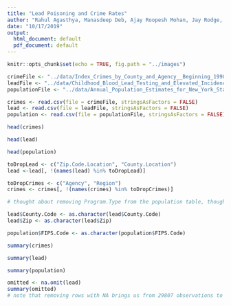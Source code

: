 ```yaml
---
title: "Lead Poisoning and Crime Rates"
author: "Rahul Agasthya, Manasdeep Deb, Ajay Roopesh Mohan, Jay Rodge, Nicholas Tating"
date: "10/17/2019"
output:
  html_document: default
  pdf_document: default
---
```


```r
knitr::opts_chunk$set(echo = TRUE, fig.path = "../images")
```

```r
crimeFile <- "../data/Index_Crimes_by_County_and_Agency__Beginning_1990.csv"
leadFile <- "../data/Childhood_Blood_Lead_Testing_and_Elevated_Incidence_by_Zip_Code__Beginning_2000.csv"
populationFile <- "../data/Annual_Population_Estimates_for_New_York_State_and_Counties__Beginning_1970.csv"

crimes <- read.csv(file = crimeFile, stringsAsFactors = FALSE)
lead <- read.csv(file = leadFile, stringsAsFactors = FALSE)
population <- read.csv(file = populationFile, stringsAsFactors = FALSE)
```

```r
head(crimes)
```

```r
head(lead)
```

```r
head(population)
```

```r
toDropLead <- c("Zip.Code.Location", "County.Location")
lead <-lead[, !(names(lead) %in% toDropLead)]

toDropCrimes <- c("Agency", "Region")
crimes <- crimes[, !(names(crimes) %in% toDropCrimes)]

# thought about removing Program.Type from the population table, though the numbers could affect our analysis https://en.wikipedia.org/wiki/Intercensal_estimate
```

```r
lead$County.Code <- as.character(lead$County.Code)
lead$Zip <- as.character(lead$Zip)

population$FIPS.Code <- as.character(population$FIPS.Code)
```

```r
summary(crimes)
```

```r
summary(lead)
```

```r
summary(population)
```

```r
omitted <- na.omit(lead)
summary(omitted)
# note that removing rows with NA brings us from 29807 observations to 227...
```